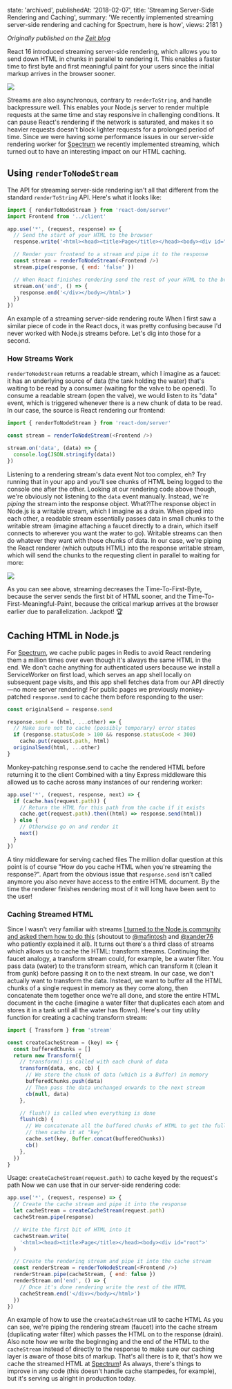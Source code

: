 
  state: 'archived',
  publishedAt: '2018-02-07',
  title: 'Streaming Server-Side Rendering and Caching',
  summary:
    'We recently implemented streaming server-side rendering and caching for Spectrum, here is how',
  views: 2181
}


<BlogPost meta={meta}>

_Originally published on the [Zeit blog](https://web.archive.org/web/20180211132841if_/https://zeit.co/blog/streaming-server-rendering-at-spectrum)_

React 16 introduced streaming server-side rendering, which allows you to send down HTML in chunks in parallel to rendering it. This enables a faster time to first byte and first meaningful paint for your users since the initial markup arrives in the browser sooner.

![](/static/images/renderToString.png)

Streams are also asynchronous, contrary to `renderToString`, and handle backpressure well. This enables your Node.js server to render multiple requests at the same time and stay responsive in challenging conditions. It can pause React's rendering if the network is saturated, and makes it so heavier requests doesn't block lighter requests for a prolonged period of time. Since we were having some performance issues in our server-side rendering worker for [Spectrum](https://spectrum.chat) we recently implemented streaming, which turned out to have an interesting impact on our HTML caching.

## Using `renderToNodeStream`

The API for streaming server-side rendering isn't all that different from the standard `renderToString` API. Here's what it looks like:

```js
import { renderToNodeStream } from 'react-dom/server'
import Frontend from '../client'

app.use('*', (request, response) => {
  // Send the start of your HTML to the browser
  response.write('<html><head><title>Page</title></head><body><div id="root">')

  // Render your frontend to a stream and pipe it to the response
  const stream = renderToNodeStream(<Frontend />)
  stream.pipe(response, { end: 'false' })

  // When React finishes rendering send the rest of your HTML to the browser
  stream.on('end', () => {
    response.end('</div></body></html>')
  })
})
```

An example of a streaming server-side rendering route
When I first saw a similar piece of code in the React docs, it was pretty confusing because I'd never worked with Node.js streams before. Let's dig into those for a second.

### How Streams Work

`renderToNodeStream` returns a readable stream, which I imagine as a faucet: it has an underlying source of data (the tank holding the water) that's waiting to be read by a consumer (waiting for the valve to be opened). To consume a readable stream (open the valve), we would listen to its "data" event, which is triggered whenever there is a new chunk of data to be read. In our case, the source is React rendering our frontend:

```js
import { renderToNodeStream } from 'react-dom/server'

const stream = renderToNodeStream(<Frontend />)

stream.on('data', (data) => {
  console.log(JSON.stringify(data))
})
```

Listening to a rendering stream's data event
Not too complex, eh? Try running that in your app and you'll see chunks of HTML being logged to the console one after the other. Looking at our rendering code above though, we're obviously not listening to the `data` event manually. Instead, we're _piping_ the stream into the response object. What?!The response object in Node.js is a writable stream, which I imagine as a drain. When piped into each other, a readable stream essentially passes data in small chunks to the writable stream (imagine attaching a faucet directly to a drain, which itself connects to wherever you want the water to go). Writable streams can then do whatever they want with those chunks of data. In our case, we're piping the React renderer (which outputs HTML) into the response writable stream, which will send the chunks to the requesting client in parallel to waiting for more:

![](/static/images/renderToNodeStream.png)

As you can see above, streaming decreases the Time-To-First-Byte, because the server sends the first bit of HTML sooner, and the Time-To-First-Meaningful-Paint, because the critical markup arrives at the browser earlier due to parallelization. Jackpot! 🏆

## Caching HTML in Node.js

For [Spectrum](https://spectrum.chat), we cache public pages in Redis to avoid React rendering them a million times over even though it's always the same HTML in the end. We don't cache anything for authenticated users because we install a ServiceWorker on first load, which serves an app shell locally on subsequent page visits, and this app shell fetches data from our API directly—no more server rendering! For public pages we previously monkey-patched `response.send` to cache them before responding to the user:

```js
const originalSend = response.send

response.send = (html, ...other) => {
  // Make sure not to cache (possibly temporary) error states
  if (response.statusCode > 100 && response.statusCode < 300)
    cache.put(request.path, html)
  originalSend(html, ...other)
}
```

Monkey-patching response.send to cache the rendered HTML before returning it to the client
Combined with a tiny Express middleware this allowed us to cache across many instances of our rendering worker:

```js
app.use('*', (request, response, next) => {
  if (cache.has(request.path)) {
    // Return the HTML for this path from the cache if it exists
    cache.get(request.path).then((html) => response.send(html))
  } else {
    // Otherwise go on and render it
    next()
  }
})
```

A tiny middleware for serving cached files
The million dollar question at this point is of course "How do you cache HTML when you're streaming the response?". Apart from the obvious issue that `response.send` isn't called anymore you also never have access to the entire HTML document. By the time the renderer finishes rendering most of it will long have been sent to the user!

### Caching Streamed HTML

Since I wasn't very familiar with streams [I turned to the Node.js community and asked them how to do this](https://spectrum.chat/thread/0cd94785-f87c-4171-9bb0-a31c6b66fb45) (shoutout to [@mafintosh](https://twitter.com/mafintosh) and [@xander76](https://twitter.com/xander76) who patiently explained it all). It turns out there's a third class of streams which allows us to cache the HTML: transform streams. Continuing the faucet analogy, a transform stream could, for example, be a water filter. You pass data (water) to the transform stream, which can transform it (clean it from gunk) before passing it on to the next stream. In our case, we don't actually want to transform the data. Instead, we want to buffer all the HTML chunks of a single request in memory as they come along, then concatenate them together once we're all done, and store the entire HTML document in the cache (imagine a water filter that duplicates each atom and stores it in a tank until all the water has flown). Here's our tiny utility function for creating a caching transform stream:

```js
import { Transform } from 'stream'

const createCacheStream = (key) => {
  const bufferedChunks = []
  return new Transform({
    // transform() is called with each chunk of data
    transform(data, enc, cb) {
      // We store the chunk of data (which is a Buffer) in memory
      bufferedChunks.push(data)
      // Then pass the data unchanged onwards to the next stream
      cb(null, data)
    },

    // flush() is called when everything is done
    flush(cb) {
      // We concatenate all the buffered chunks of HTML to get the full HTML
      // then cache it at "key"
      cache.set(key, Buffer.concat(bufferedChunks))
      cb()
    },
  })
}
```

Usage: `createCacheStream(request.path)` to cache keyed by the request's path
Now we can use that in our server-side rendering code:

```js
app.use('*', (request, response) => {
  // Create the cache stream and pipe it into the response
  let cacheStream = createCacheStream(request.path)
  cacheStream.pipe(response)

  // Write the first bit of HTML into it
  cacheStream.write(
    '<html><head><title>Page</title></head><body><div id="root">'
  )

  // Create the rendering stream and pipe it into the cache stream
  const renderStream = renderToNodeStream(<Frontend />)
  renderStream.pipe(cacheStream, { end: false })
  renderStream.on('end', () => {
    // Once it's done rendering write the rest of the HTML
    cacheStream.end('</div></body></html>')
  })
})
```

An example of how to use the `createCacheStream` util to cache HTML
As you can see, we're piping the rendering stream (faucet) into the cache stream (duplicating water filter) which passes the HTML on to the response (drain). Also note how we write the beginnging and the end of the HTML to the `cacheStream` instead of directly to the response to make sure our caching layer is aware of those bits of markup. That's all there is to it, that's how we cache the streamed HTML at [Spectrum](https://spectrum.chat/)! As always, there's things to improve in any code (this doesn't handle cache stampedes, for example), but it's serving us alright in production today.

</BlogPost>

